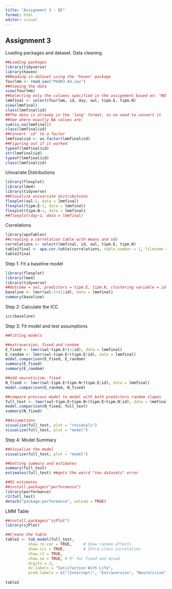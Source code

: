 ```yaml
---
title: "Assignment 3 - BI"
format: html
editor: visual
---
```


## Assignment 3

Loading packages and dataset. Data cleaning.

```r
##Loading packages
library(tidyverse)
library(haven)
##Reading in dataset using the 'haven' package
fourlmm <- read_sav("P6003.A4.sav")
##Viewing the data
view(fourlmm)
##Selecting only the columns specified in the assignment based on: "NOTE: Other variables not needed for this assignment, despite being in the dataset."
lmmfinal <- select(fourlmm, id, day, swl, tipm.E, tipm.N)
view(lmmfinal)
class(lmmfinal$id)
##The data is already in the 'long' format, so no need to convert it
##See where exactly NA values are:
sum(is.na(lmmfinal))
class(lmmfinal$id)
##Convert 'id' to a factor
lmmfinal$id <- as.factor(lmmfinal$id)
##Figuring out if it worked
typeof(lmmfinal$id)
str(lmmfinal$id)
typeof(lmmfinal$id)
class(lmmfinal$id)
```

Univariate Distributions

```r
library(flexplot)
library(lme4)
library(tidyverse)
##Visualize univariate distributions
flexplot(swl~1, data = lmmfinal)
flexplot(tipm.E~1, data = lmmfinal)
flexplot(tipm.N~1, data = lmmfinal)
##flexplot(day~1, data = lmmfinal)
```

Correlations

```r
library(apaTables)
##creating a correlation table with means and sds
correlations <- select(lmmfinal, id, swl, tipm.E, tipm.N)
table1final <- apa.cor.table(correlations, table.number = 1, filename = "table1final.doc")
table1final
```

Step 1: Fit a baseline model

```r
library(flexplot)
library(lme4)
library(tidyverse)
##Outcome = swl, predictors = tipm.E, tipm.N, clustering variable = id
baseline <- lmer(swl~1+(1|id), data = lmmfinal)
summary(baseline)
```

Step 2: Calculate the ICC

```r
icc(baseline)
```

Step 3: Fit model and test assumptions

```r
##Fitting models

##extraversion, fixed and random
E_fixed <- lmer(swl~tipm.E+(1|id), data = lmmfinal)
E_random <- lmer(swl~tipm.E+(tipm.E|id), data = lmmfinal)
model.comparison(E_fixed, E_random)
summary(E_fixed)
summary(E_random)

##add neuroticism, fixed
N_fixed <- lmer(swl~tipm.E+tipm.N+(tipm.E|id), data = lmmfinal)
model.comparison(E_random, N_fixed)

##compare previous model to model with both predictors random slopes
full_test <- lmer(swl~tipm.E+tipm.N+(tipm.E+tipm.N|id), data = lmmfinal)
model.comparison(N_fixed, full_test)
summary(N_fixed)

##Assumptions
visualize(full_test, plot = "residuals")
visualize(full_test, plot = "model")
```

Step 4: Model Summary

```r
##Visualize the model
visualize(full_test, plot = "model") 

##Getting summary and estimates
summary(full_test)
estimates(full_test) ##gets the weird "two datasets" error

##R2 estimates
##install.packages("performance")
library(performance)
r2(full_test)
detach("package:performance", unload = TRUE)
```

LMM Table

```r
##install.packages("sjPlot")
library(sjPlot)

##Create the table
table2 <- tab_model(full_test,
          show.re.var = TRUE,     # Show random effects
          show.icc = TRUE,        # Intra-class correlation
          show.r2 = TRUE,
          show.se = TRUE, # R² for fixed and mixed
          digits = 3,
          dv.labels = "Satisfaction With Life",
          pred.labels = c("(Intercept)", "Extraversion", "Neuroticism"))
  
table2


```
